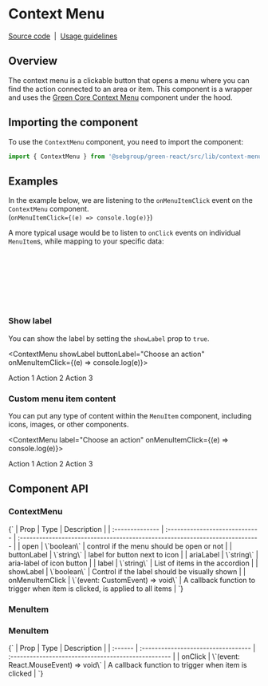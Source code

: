 
<Meta of={ContextMenuStories} />

# Context Menu

[Source code](https://github.com/seb-oss/green/tree/main/libs/react/src/lib/context-menu)
&nbsp;|&nbsp;
[Usage guidelines](https://designlibrary.sebgroup.com/components/component-moremenu)

## Overview

The context menu is a clickable button that opens a menu where you can find the action connected to an area or item. This component is a wrapper and uses the [Green Core Context Menu](https://github.com/seb-oss/green/tree/main/libs/core/src/components/context-menu) component under the hood.

## Importing the component

To use the `ContextMenu` component, you need to import the component:

```jsx
import { ContextMenu } from '@sebgroup/green-react/src/lib/context-menu'
```

## Examples

In the example below, we are listening to the `onMenuItemClick` event on the `ContextMenu` component.\
(`onMenuItemClick={(e) => console.log(e)}`)

<Canvas of={ContextMenuStories.Default} />

A more typical usage would be to listen to `onClick` events on individual `MenuItem`s, while mapping to your specific data:

```jsx
<ContextMenu buttonLabel="Choose an action">
  {myListOfActions.map((action) => (
    <MenuItem key={action.id} onClick={() => console.log(action.id)}>
      {action.name}
    </MenuItem>
  ))}
</ContextMenu>
```

### Show label

You can show the label by setting the `showLabel` prop to `true`.

<ContextMenu showLabel buttonLabel="Choose an action" onMenuItemClick={(e) => console.log(e)}>
  <MenuItem>Action 1</MenuItem>
  <MenuItem>Action 2</MenuItem>
  <MenuItem>Action 3</MenuItem>
</ContextMenu>

### Custom menu item content

You can put any type of content within the `MenuItem` component, including icons, images, or other components.

<ContextMenu label="Choose an action" onMenuItemClick={(e) => console.log(e)}>
  <MenuItem>Action 1</MenuItem>
  <MenuItem>Action 2</MenuItem>
  <MenuItem>Action 3</MenuItem>
</ContextMenu>

## Component API

### ContextMenu

<Markdown>
  {`
  | Prop            | Type                           | Description                                                                  |
  | :-------------- | :----------------------------- | :--------------------------------------------------------------------------- |
  | open            | \`boolean\`                      | control if the menu should be open or not                                    |
  | buttonLabel     | \`string\`                       | label for button next to icon                                                |
  | ariaLabel       | \`string\`                       | aria-label of icon button                                                    |
  | label           | \`string\`                       | List of items in the accordion                                               |
  | showLabel       | \`boolean\`                      | Control if the label should be visually shown                                |
  | onMenuItemClick | \`(event: CustomEvent) => void\` | A callback function to trigger when item is clicked, is applied to all items |
  `}
</Markdown>

### MenuItem

### MenuItem

<Markdown>
  {`
  | Prop    | Type                                | Description                                         |
  | :------ | :---------------------------------- | :-------------------------------------------------- |
  | onClick | \`(event: React.MouseEvent) => void\` | A callback function to trigger when item is clicked |
  `}
</Markdown>
